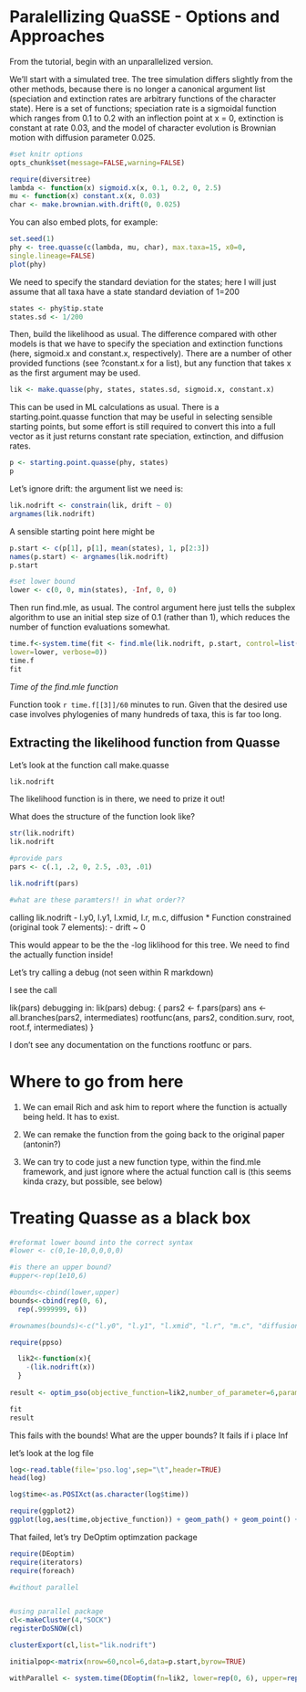 Paralellizing QuaSSE - Options and Approaches
========================================================

From the tutorial, begin with an unparallelized version. 

We’ll start with a simulated tree. The tree simulation differs slightly from the other methods, because
there is no longer a canonical argument list (speciation and extinction rates are arbitrary functions of the
character state). Here is a set of functions; speciation rate is a sigmoidal function which ranges from 0.1
to 0.2 with an inflection point at x = 0, extinction is constant at rate 0.03, and the model of character
evolution is Brownian motion with diffusion parameter 0.025.


```r
#set knitr options
opts_chunk$set(message=FALSE,warning=FALSE)
```

```r
require(diversitree)
lambda <- function(x) sigmoid.x(x, 0.1, 0.2, 0, 2.5)
mu <- function(x) constant.x(x, 0.03)
char <- make.brownian.with.drift(0, 0.025)
```

You can also embed plots, for example:

```r
set.seed(1)
phy <- tree.quasse(c(lambda, mu, char), max.taxa=15, x0=0,
single.lineage=FALSE)
plot(phy)
```

We need to specify the standard deviation for the states; here I will just assume that all taxa have a state
standard deviation of 1=200

```r
states <- phy$tip.state
states.sd <- 1/200
```

Then, build the likelihood as usual. The difference compared with other models is that we have to specify
the speciation and extinction functions (here, sigmoid.x and constant.x, respectively). There are a
number of other provided functions (see ?constant.x for a list), but any function that takes x as the first
argument may be used.

```r
lik <- make.quasse(phy, states, states.sd, sigmoid.x, constant.x)
```

This can be used in ML calculations as usual. There is a starting.point.quasse function that may
be useful in selecting sensible starting points, but some effort is still required to convert this into a full
vector as it just returns constant rate speciation, extinction, and diffusion rates.

```r
p <- starting.point.quasse(phy, states)
p
```

Let’s ignore drift: the argument list we need is:

```r
lik.nodrift <- constrain(lik, drift ~ 0)
argnames(lik.nodrift)
```

A sensible starting point here might be

```r
p.start <- c(p[1], p[1], mean(states), 1, p[2:3])
names(p.start) <- argnames(lik.nodrift)
p.start

#set lower bound
lower <- c(0, 0, min(states), -Inf, 0, 0)
```

Then run find.mle, as usual. The control argument here just tells the subplex algorithm to use an initial step size of 0.1 (rather than 1), which reduces the number of function evaluations somewhat.

```r
time.f<-system.time(fit <- find.mle(lik.nodrift, p.start, control=list(parscale=.1),
lower=lower, verbose=0))
time.f
fit
```

*Time of the find.mle function*

Function took `r time.f[[3]]/60` minutes to run. Given that the desired use case involves phylogenies of many hundreds of taxa, this is far too long. 

Extracting the likelihood function from Quasse
-----------

Let's look at the function call make.quasse

```r
lik.nodrift
```

The likelihood function is in there, we need to prize it out!

What does the structure of the function look like?

```r
str(lik.nodrift)
lik.nodrift

#provide pars
pars <- c(.1, .2, 0, 2.5, .03, .01)

lik.nodrift(pars)

#what are these paramters!! in what order??

```

calling lik.nodrift
   - l.y0, l.y1, l.xmid, l.r, m.c, diffusion
  * Function constrained (original took 7 elements):
     - drift ~ 0
     
This would appear to be the the -log liklihood for this tree. We need to find the actually function inside!

Let's try calling a debug (not seen within R markdown)

I see the call

lik(pars)
debugging in: lik(pars)
debug: {
    pars2 <- f.pars(pars)
    ans <- all.branches(pars2, intermediates)
    rootfunc(ans, pars2, condition.surv, root, root.f, intermediates)
}

I don't see any documentation on the functions rootfunc or pars.

Where to go from here
======

1. We can email Rich and ask him to report where the function is actually being held. It has to exist.

2. We can remake the function from the going back to the original paper (antonin?)

3. We can try to code just a new function type, within the find.mle framework, and just ignore where the actual function call is (this seems kinda crazy, but possible, see below)

Treating Quasse as a black box
==============================

```r

#reformat lower bound into the correct syntax
#lower <- c(0,1e-10,0,0,0,0)

#is there an upper bound?
#upper<-rep(1e10,6)

#bounds<-cbind(lower,upper)
bounds<-cbind(rep(0, 6),
  rep(.9999999, 6))

#rownames(bounds)<-c("l.y0", "l.y1", "l.xmid", "l.r", "m.c", "diffusion")

require(ppso)

  lik2<-function(x){
    -(lik.nodrift(x))
  }
  
result <- optim_pso(objective_function=lik2,number_of_parameter=6,parameter_bounds=bounds,initial_estimates=p.start,projectfile=NULL, logfile="pso.log",tryCall=TRUE,verbose=TRUE,max_number_of_iterations=20)

fit
result
```

This fails with the bounds! What are the upper bounds? It fails if i place Inf

let's look at the log file

```r
log<-read.table(file='pso.log',sep="\t",header=TRUE)
head(log)

log$time<-as.POSIXct(as.character(log$time))

require(ggplot2)
ggplot(log,aes(time,objective_function)) + geom_path() + geom_point() + scale_x_datetime()
```

That failed, let's try DeOptim optimzation package

```r
require(DEoptim)
require(iterators)
require(foreach)

#without parallel


#using parallel package
cl<-makeCluster(4,"SOCK")
registerDoSNOW(cl)

clusterExport(cl,list="lik.nodrift")

initialpop<-matrix(nrow=60,ncol=6,data=p.start,byrow=TRUE)

withParallel <- system.time(DEoptim(fn=lik2, lower=rep(0, 6), upper=rep(1,6 ),control=list(NP=10*6, itermax=200, parallelType=2)))
```


